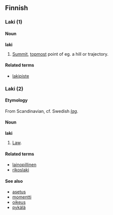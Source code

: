 ==Finnish==

===Laki (1)===

====Noun====
'''laki'''

# [[Summit]], [[topmost]] point of eg. a hill or trajectory.

====Related terms====
*[[lakipiste]]

===Laki (2)===

====Etymology====
From Scandinavian, cf. Swedish ''[[lag#Swedish|lag]]''.

====Noun====
'''laki'''

# [[Law]].

====Related terms====
*[[lainopillinen]]
*[[rikoslaki]]

====See also====
*[[asetus]]
*[[momentti]]
*[[oikeus]]
*[[pykälä]]
